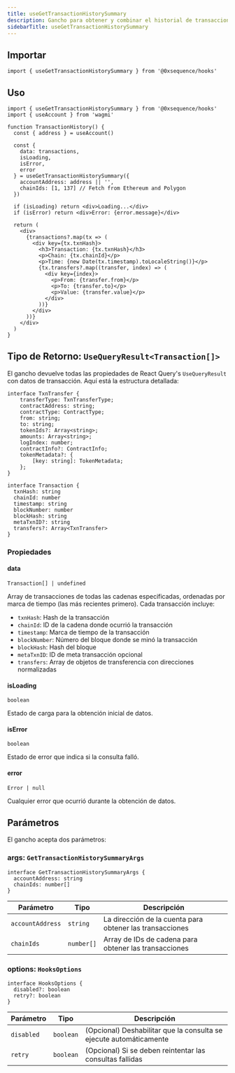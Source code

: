 ```yaml
---
title: useGetTransactionHistorySummary
description: Gancho para obtener y combinar el historial de transacciones a través de múltiples cadenas
sidebarTitle: useGetTransactionHistorySummary
---
```


## Importar

```tsx
import { useGetTransactionHistorySummary } from '@0xsequence/hooks'
```

## Uso

```tsx
import { useGetTransactionHistorySummary } from '@0xsequence/hooks'
import { useAccount } from 'wagmi'

function TransactionHistory() {
  const { address } = useAccount()
  
  const {
    data: transactions,
    isLoading,
    isError,
    error
  } = useGetTransactionHistorySummary({
    accountAddress: address || '',
    chainIds: [1, 137] // Fetch from Ethereum and Polygon
  })

  if (isLoading) return <div>Loading...</div>
  if (isError) return <div>Error: {error.message}</div>

  return (
    <div>
      {transactions?.map(tx => (
        <div key={tx.txnHash}>
          <h3>Transaction: {tx.txnHash}</h3>
          <p>Chain: {tx.chainId}</p>
          <p>Time: {new Date(tx.timestamp).toLocaleString()}</p>
          {tx.transfers?.map((transfer, index) => (
            <div key={index}>
              <p>From: {transfer.from}</p>
              <p>To: {transfer.to}</p>
              <p>Value: {transfer.value}</p>
            </div>
          ))}
        </div>
      ))}
    </div>
  )
}
```

## Tipo de Retorno: `UseQueryResult<Transaction[]>`

El gancho devuelve todas las propiedades de React Query's `UseQueryResult` con datos de transacción. Aquí está la estructura detallada:

```tsx
interface TxnTransfer {
    transferType: TxnTransferType;
    contractAddress: string;
    contractType: ContractType;
    from: string;
    to: string;
    tokenIds?: Array<string>;
    amounts: Array<string>;
    logIndex: number;
    contractInfo?: ContractInfo;
    tokenMetadata?: {
        [key: string]: TokenMetadata;
    };
}

interface Transaction {
  txnHash: string
  chainId: number
  timestamp: string
  blockNumber: number
  blockHash: string
  metaTxnID?: string
  transfers?: Array<TxnTransfer>
}
```

### Propiedades

#### data

`Transaction[] | undefined`

Array de transacciones de todas las cadenas especificadas, ordenadas por marca de tiempo (las más recientes primero). Cada transacción incluye:

* `txnHash`: Hash de la transacción
* `chainId`: ID de la cadena donde ocurrió la transacción
* `timestamp`: Marca de tiempo de la transacción
* `blockNumber`: Número del bloque donde se minó la transacción
* `blockHash`: Hash del bloque
* `metaTxnID`: ID de meta transacción opcional
* `transfers`: Array de objetos de transferencia con direcciones normalizadas

#### isLoading

`boolean`

Estado de carga para la obtención inicial de datos.

#### isError

`boolean`

Estado de error que indica si la consulta falló.

#### error

`Error | null`

Cualquier error que ocurrió durante la obtención de datos.

## Parámetros

El gancho acepta dos parámetros:

### args: `GetTransactionHistorySummaryArgs`

```tsx
interface GetTransactionHistorySummaryArgs {
  accountAddress: string
  chainIds: number[]
}
```

| Parámetro        | Tipo       | Descripción                                              |
| ---------------- | ---------- | -------------------------------------------------------- |
| `accountAddress` | `string`   | La dirección de la cuenta para obtener las transacciones |
| `chainIds`       | `number[]` | Array de IDs de cadena para obtener las transacciones    |

### options: `HooksOptions`

```tsx
interface HooksOptions {
  disabled?: boolean
  retry?: boolean
}
```

| Parámetro  | Tipo      | Descripción                                                        |
| ---------- | --------- | ------------------------------------------------------------------ |
| `disabled` | `boolean` | (Opcional) Deshabilitar que la consulta se ejecute automáticamente |
| `retry`    | `boolean` | (Opcional) Si se deben reintentar las consultas fallidas           |
